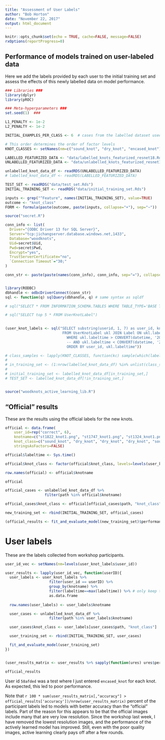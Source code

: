 ---
title: "Assessment of User Labels"
author: "Bob Horton"
date: "November 22, 2017"
output: html_document
---

```{r setup, include=FALSE}
knitr::opts_chunk$set(echo = TRUE, cache=FALSE, message=FALSE)
rxOptions(reportProgress=0)
```

## Performance of models trained on user-labeled data

Here we add the labels provided by each user to the initial training set and assess the effects of this newly labelled data on model performance.

```{r parameters}

### Libraries ###
library(dplyr)
library(pROC)

### Meta-hyperparameters ###
set.seed(1)  ###

L1_PENALTY <- 1e-2
L2_PENALTY <- 1e-2

INITIAL_EXAMPLES_PER_CLASS <- 6  # cases from the labelled dataset used to train the initial model

# This order determines the order of factor levels
KNOT_CLASSES <- setNames(nm=c("sound_knot", "dry_knot", "encased_knot"))

LABELLED_FEATURIZED_DATA <- "data/labelled_knots_featurized_resnet18.Rds"
UNLABELLED_FEATURIZED_DATA <- "data/unlabelled_knots_featurized_resnet18.Rds"

unlabelled_knot_data_df <- readRDS(UNLABELLED_FEATURIZED_DATA)
# labelled_knot_data_df <- readRDS(LABELLED_FEATURIZED_DATA)

TEST_SET <- readRDS("data/test_set.Rds")
INITIAL_TRAINING_SET <- readRDS("data/initial_training_set.Rds")

inputs <- grep("^Feature", names(INITIAL_TRAINING_SET), value=TRUE)
outcome <- "knot_class"
FORM <- formula(paste(outcome, paste(inputs, collapse="+"), sep="~"))

```

```{r user_label_data}

source("secret.R")

conn_info <- list(
  Driver="{ODBC Driver 13 for SQL Server}",
  Server="tcp:jichangserver.database.windows.net,1433",
  Database="woodknots",
  Uid=secret$Uid,
  Pwd=secret$Pwd,
  Encrypt="yes",
  TrustServerCertificate="no",
  `Connection Timeout`="30;"
)

conn_str <- paste(paste(names(conn_info), conn_info, sep="="), collapse=";")


library(RODBC)
dbhandle <- odbcDriverConnect(conn_str)
sql <- function(q) sqlQuery(dbhandle, q) # same syntax as sqldf

# sql("SELECT * FROM INFORMATION_SCHEMA.TABLES WHERE TABLE_TYPE='BASE TABLE'")

# sql("SELECT top 5 * FROM UserKnotLabel")

  
(user_knot_labels <- sql("SELECT substring(userid, 1, 7) as user_id, knotname, label_value + '_knot' as knot_class, ukl.labeltime labeltime
                          FROM UserKnotLabel ukl JOIN Label ON ukl.labelid = Label.label_id
                            WHERE ukl.labeltime > CONVERT(datetime, '2017-11-22 04:45:00', 120)
                            -- AND ukl.labeltime < CONVERT(datetime, '2017-11-22 06:00:00', 120)
                            ORDER BY user_id, ukl.labeltime"))


```

```{r source_library_code}
# class_samples <- lapply(KNOT_CLASSES, function(kc) sample(which(labelled_knot_data_df$knot_class == kc), INITIAL_EXAMPLES_PER_CLASS))
# 
# in_training_set <- (1:nrow(labelled_knot_data_df) %in% unlist(class_samples))
# 
# initial_training_set <- labelled_knot_data_df[in_training_set,]
# TEST_SET <- labelled_knot_data_df[!in_training_set,]


source("woodknots_active_learning_lib.R")

```

## "Official" results

These are the results using the official labels for the new knots.
```{r official_labels}
official <- data.frame(
	user_id=rep("correct", 6),
	knotname=c("st1822_knot1.png", "st1747_knot1.png", "st1324_knot1.png", "st1171_knot0.png", "st1165_knot0.png", "st1112_knot0.png"), 
	knot_class=c("sound_knot", "dry_knot", "dry_knot", "dry_knot", "sound_knot", NA),
	stringsAsFactors=FALSE)

official$labeltime <- Sys.time()

official$knot_class <- factor(official$knot_class, levels=levels(user_knot_labels$knot_class))

row.names(official) <- official$knotname

official

official_cases <- unlabelled_knot_data_df %>%
                  filter(path %in% official$knotname)

official_cases$knot_class <- official[official_cases$path, "knot_class"]

new_training_set <- rbind(INITIAL_TRAINING_SET, official_cases)

(official_results <- fit_and_evaluate_model(new_training_set)$performance)

```

# User labels

These are the labels collected from workshop participants.

```{r evaluate_user_labelled_datasets}

user_id_vec <- setNames(nm=levels(user_knot_labels$user_id))

user_results <- lapply(user_id_vec, function(userID){
  user_labels <- user_knot_labels %>% 
                    filter(user_id == userID) %>% 
                    group_by(knotname) %>% 
                    filter(labeltime==max(labeltime)) %>% # only keep the last label they chose
                    as.data.frame
  
  row.names(user_labels) <- user_labels$knotname

  user_cases <- unlabelled_knot_data_df %>%
                    filter(path %in% user_labels$knotname)

  user_cases$knot_class <- user_labels[user_cases$path, "knot_class"]

  user_training_set <- rbind(INITIAL_TRAINING_SET, user_cases)

  fit_and_evaluate_model(user_training_set)
})


(user_results_matrix <- user_results %>% sapply(function(ures) ures$performance) %>% t)

official_results

```

User id `58afded` was a test where I just entered `encased_knot` for each knot. As expected, this led to poor performance.

Note that `r 100 * sum(user_results_matrix[,"accuracy"] > official_results['accuracy'])/nrow(user_results_matrix)` percent of the participant labels led to models with better accuracy than the "official" labels. Part of the reason for this appears to be that the official images include many that are very low resolution. Since the workshop last week, I have removed the lowest resolution images, and the performance of the actively learned model has improved. Still, even with the poor quality images, active learning clearly pays off after a few rounds.

